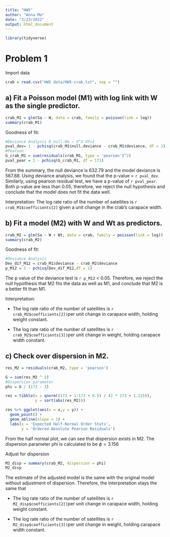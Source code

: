 ```yaml
---
title: "HW5"
author: "Anna Ma"
date: "3/23/2022"
output: html_document
---
```


```r
library(tidyverse)
```

# Problem 1 

Import data

```r
crab = read.csv("HW5 data/HW5-crab.txt", sep = "")
```


## a) Fit a Poisson model (M1) with log link with W as the single predictor. 

```r
crab_M1 = glm(Sa ~ W, data = crab, family = poisson(link = log))
summary(crab_M1)
```

Goodness of fit:

```r
#Deviance Analysis D_null-Dm ~ X^2 df=1
pval_dev= 1 - pchisq(crab_M1$null.deviance - crab_M1$deviance, df = 1)
#Pearson 
G_crab_M1 = sum(residuals(crab_M1, type = 'pearson')^2)
pval_pear = 1 - pchisq(G_crab_M1, df = 171)
```

From the summary, the null deviance is 632.79 and the model deviance is 567.88. Using deviance analysis, we found that the p-value = `r pval_dev`. Similarly, using pearson residual test, we have a p-value of `r pval_pear`. Both p-value are less than 0.05, therefore, we reject the null hypothesis and conclude that the model does not fit the data well. 

Interpretation:
The log rate ratio of the number of satellites is `r crab_M1$coefficients[2]` given a unit change in the crab's carapace width. 

## b) Fit a model (M2) with W and Wt as predictors. 

```r
crab_M2 = glm(Sa ~ W + Wt, data = crab, family = poisson(link = log))
summary(crab_M2)
```

Goodness of fit:

```r
#Deviance Analysis
Dev_dif_M12 = crab_M1$deviance - crab_M2$deviance
p_M12 = 1 - pchisq(Dev_dif_M12,df = 1)
```

The p value of the deviance test is `r p_M12` < 0.05. Therefore, we reject the null hypothesis that M2 fits the data as well as M1, and conclude that M2 is a better fit than M1. 

Interpretation: 

* The log rate ratio of the number of satellites is `r crab_M2$coefficients[2])`per unit change in carapace width, holding weight constant. 

* The log rate ratio of the number of satellites is  `r crab_M2$coefficients[3])`per unit change in weight, holding carapace width constant. 

## c) Check over dispersion in M2.


```r
res_M2 = residuals(crab_M2, type = 'pearson')

G = sum(res_M2 ^ 2)
#Dispersion parameter
phi = G / (173 - 3)

res = tibble(x = qnorm((173 + 1:173 + 0.5) / (2 * 173 + 1.125)),
             y = sort(abs(res_M2)))

res %>% ggplot(aes(x = x,y = y)) + 
  geom_point() +
  geom_abline(slope = 1) +
  labs(x = 'Expected Half-Normal Order Stats', 
       y = 'Ordered Absolute Pearson Residuals')
```

From the half normal plot, we can see that dispersion exists in M2. The dispersion parameter phi is calculated to be $\phi = 3.156$

Adjust for dispersion


```r
M2_disp = summary(crab_M2, dispersion = phi)
M2_disp
```

The estimate of the adjusted model is the same with the original model without adjustment of dispersion. Therefore, the interpretation stays the same that 

* The log rate ratio of the number of satellites is `r M2_disp$coefficients[2])`per unit change in carapace width, holding weight constant. 

* The log rate ratio of the number of satellites is  `r M2_disp$coefficients[3])`per unit change in weight, holding carapace width constant. 
